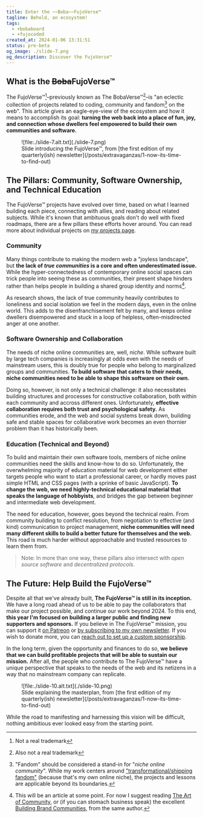 ```yaml
---
title: Enter the ~~Boba~~FujoVerse™
tagline: Behold, an ecosystem!
tags:
  - +bobaboard
  - +fujocoded
created_at: 2024-01-06 13:31:51
status: pre-beta
og_image: ./slide-7.png
og_description: Discover the FujoVerse™
---
```


## What is the ~~Boba~~FujoVerse™

The FujoVerse™[^1]–previously known as The BobaVerse™[^2]–is "an eclectic collection of
projects related to coding, community and fandom[^3] on the web". This article gives an
eagle-eye-view of the ecosystem and how it means to accomplish its goal: **turning the
web back into a place of fun, joy, and connection whose dwellers feel empowered to build
their own communities and software.**

<figure>
  ![file:./slide-7.alt.txt](./slide-7.png)
  <figcaption>
    Slide introducing the FujoVerse™, from [the first edition of my
    quarterly(ish) newsletter](/posts/extravaganzas/1-now-its-time-to-find-out)
  </figcaption>
</figure>

## The Pillars: Community, Software Ownership, and Technical Education

The FujoVerse™ projects have evolved over time, based on what I learned building
each piece, connecting with allies, and reading about related subjects. While
it's known that ambituous goals don't do well with fixed roadmaps, there are a
few pillars these efforts hover around. You can read more about individual
projects on [my projects page](/projects).

### Community

Many things contribute to making the modern web a "joyless landscape", but **the
lack of _true communities_ is a core and often underestimated issue.** While the
hyper-connectedness of contemporary online social spaces can trick people into
seeing these as communities, their present shape hinders rather than helps
people in building a shared group identity and norms[^4].

As research shows, the lack of true community heavily contributes to loneliness
and social isolation we feel in the modern days, even in the online world. This
adds to the disenfranchisement felt by many, and keeps online dwellers
disempowered and stuck in a loop of helpless, often-misdirected anger at one
another.

### Software Ownership and Collaboration

The needs of niche online communities are, well, _niche_. While software built
by large tech companies is increasingly at odds even with the needs of
mainstream users, this is doubly true for people who belong to marginalized
groups and communities. **To build software that caters to their needs, niche
communities need to be able to shape this software on their own.**

Doing so, however, is not only a technical challenge: it also necessitates
building structures and processes for constructive collaboration, both within
each community and accross different ones. Unfortunately, **effective
collaboration requires both trust and psychological safety.** As communities
erode, and the web and social systems break down, building safe and stable
spaces for collaborative work becomes an even thornier problem than it has
historically been.

### Education (Technical and Beyond)

To build and maintain their own software tools, members of niche online
communities need the skills and know-how to do so. Unfortunately, the
overwhelming majority of education material for web development either targets
people who want to start a professional career, or hardly moves past simple HTML
and CSS pages (with a sprinke of basic JavaScript). **To change the web, we need
highly-technical educational material that speaks the language of hobbyists**, and
bridges the gap between beginner and intermediate web development.

The need for education, however, goes beyond the technical realm. From community
building to conflict resolution, from negotiation to effective (and kind)
communication to project management, **niche communities will need many
different skills to build a better future for themselves and the web.** This
road is much harder without approachable and trusted resources to learn them
from.

> Note: In more than one way, these pillars also intersect with _open source software_
> and _decentralized protocols_.

## The Future: Help Build the FujoVerse™

Despite all that we've already built, **The FujoVerse™ is still in its
inception.** We have a long road ahead of us to be able to pay the collaborators
that make our project possible, and continue our work beyond 2024. To this end,
**this year I'm focused on building a larger public and finding new supporters
and sponsors.** If you believe in The FujoVerse™ mission, you can support it
[on Patreon](https://www.patreon.com/essentialrandomness) or [by subscribing to
my own newsletter](https://www.essentialrandomness.com/support-me#donate). If
you wish to donate more, you can [reach out to set up a custom
sponsorship](mailto:essential.randomn3ss@gmail.com).

In the long term, given the opportunity and finances to do so, **we believe that we
can build profitable projects that will be able to sustain our mission.** After
all, the people who contribute to The FujoVerse™ have a unique perspective that
speaks to the needs of the web and its netizens in a way that no mainstream
company can replicate.

<figure>
  ![file:./slide-10.alt.txt](./slide-10.png)
  <figcaption>
    Slide explaining the masterplan, from [the first edition of my
    quarterly(ish) newsletter](/posts/extravaganzas/1-now-its-time-to-find-out)
  </figcaption>
</figure>

While the road to manifesting and harnessing this vision
will be difficult, nothing ambitious ever looked easy from the starting point.

[^1]: Not a real trademark
[^2]: Also not a real trademark
[^3]:
    "Fandom" should be considered a stand-in for "_niche online community_". While
    my work centers around ["transformational/shipping fandom"](https://fanlore.org/wiki/Transformational_Fandom)
    (because that's my own online niche), the projects and lessons are applicable beyond its
    boundaries.

[^4]:
    This will be an article at some point. For now I suggest reading [The Art of Community](https://bookshop.org/p/books/the-art-of-community-seven-principles-for-belonging-charles-vogl/12472751),
    or (if you can stomach business speak) the excellent [Building Brand Communities](https://bookshop.org/p/books/building-brand-communities-how-organizations-succeed-by-creating-belonging-carrie-melissa-jones/11208654),
    from the same author.

<style>{`
    img {
      padding-block: 0!important;
      border: 1px solid #bbb;
      box-shadow: 4px 4px 0 0px #ddd;
      width: calc(100% - 8px);
    }
    img + img {
      margin-top: 20px;
    }
    figure {
        text-align: center;
    }
    figcaption {
        margin-top: 5px;
        text-size: small;
        color: gray;
    }
`}</style>

